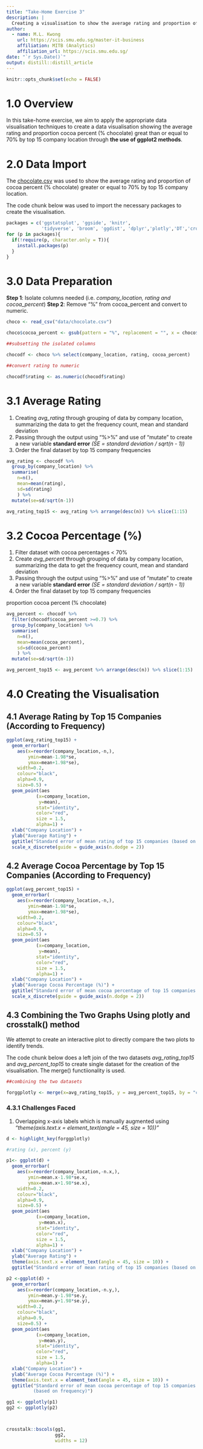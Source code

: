 ```yaml
---
title: "Take-Home Exercise 3"
description: |
  Creating a visualisation to show the average rating and proportion of cocoa percent (% chocolate) greater than or equal to 70% by top 15 company location.
author:
  - name: M.L. Kwong 
    url: https://scis.smu.edu.sg/master-it-business
    affiliation: MITB (Analytics)
    affiliation_url: https://scis.smu.edu.sg/
date: "`r Sys.Date()`"
output: distill::distill_article
---
```


```r
knitr::opts_chunk$set(echo = FALSE)
```

# 1.0 Overview

In this take-home exercise, we aim to apply the appropriate data visualisation techniques to create a data visualisation showing the average rating and proportion cocoa percent (% chocolate) great than or equal to 70% by top 15 company location through **the use of ggplot2 methods**.

# 2.0 Data Import

The [chocolate.csv](data/chocolate.csv) was used to show the average rating and proportion of cocoa percent (% chocolate) greater or equal to 70% by top 15 company location.

The code chunk below was used to import the necessary packages to create the visualisation.

```r

packages = c('ggstatsplot', 'ggside', 'knitr',
             'tidyverse', 'broom', 'ggdist', 'dplyr','plotly','DT','crosstalk')
for (p in packages){
  if(!require(p, character.only = T)){
    install.packages(p)
  }
}

```

# 3.0 Data Preparation

**Step 1**: Isolate columns needed (i.e. *company_location, rating and cocoa_percent*)
**Step 2**: Remove "%" from cocoa_percent and convert to numeric.

```r

choco <- read_csv("data/chocolate.csv")

choco$cocoa_percent <- gsub(pattern = "%", replacement = "", x = choco$cocoa_percent) %>% as.numeric(choco$cocoa_percent)

##subsetting the isolated columns

chocodf <- choco %>% select(company_location, rating, cocoa_percent)

##convert rating to numeric

chocodf$rating <- as.numeric(chocodf$rating)

```
# 3.1 Average Rating

1. Creating *avg_rating* through grouping of data by company location, summarizing the data to get the frequency count, mean and standard deviation
2. Passing through the output using "%>%" and use of "mutate" to create a new variable **standard error** *(SE = standard deviation / sqrt(n - 1))*
3. Order the final dataset by top 15 company frequencies

```r

avg_rating <- chocodf %>%
  group_by(company_location) %>%
  summarise(
    n=n(),
    mean=mean(rating),
    sd=sd(rating)
    ) %>%
  mutate(se=sd/sqrt(n-1))

avg_rating_top15 <- avg_rating %>% arrange(desc(n)) %>% slice(1:15)

```

# 3.2 Cocoa Percentage (%)

1. Filter dataset with cocoa percentages < 70%
2. Create *avg_percent* through grouping of data by company location, summarizing the data to get the frequency count, mean and standard deviation
3. Passing through the output using "%>%" and use of "mutate" to create a new variable **standard error** *(SE = standard deviation / sqrt(n - 1))*
3. Order the final dataset by top 15 company frequencies


proportion cocoa percent (% chocolate)

```r

avg_percent <- chocodf %>%
  filter(chocodf$cocoa_percent >=0.7) %>%
  group_by(company_location) %>%
  summarise(
    n=n(),
    mean=mean(cocoa_percent),
    sd=sd(cocoa_percent)
    ) %>%
  mutate(se=sd/sqrt(n-1))

avg_percent_top15 <- avg_percent %>% arrange(desc(n)) %>% slice(1:15)

```


# 4.0 Creating the Visualisation

## 4.1 Average Rating by Top 15 Companies (According to Frequency)

```r

ggplot(avg_rating_top15) +
  geom_errorbar(
    aes(x=reorder(company_location,-n,), 
        ymin=mean-1.98*se,
        ymax=mean+1.98*se), 
    width=0.2, 
    colour="black", 
    alpha=0.9, 
    size=0.5) +
  geom_point(aes
           (x=company_location, 
            y=mean), 
           stat="identity", 
           color="red",
           size = 1.5,
           alpha=1) +
  xlab("Company Location") +
  ylab("Average Rating") +
  ggtitle("Standard error of mean rating of top 15 companies (based on frequency)") + 
  scale_x_discrete(guide = guide_axis(n.dodge = 2))

```
## 4.2 Average Cocoa Percentage by Top 15 Companies (According to Frequency)

```r

ggplot(avg_percent_top15) +
  geom_errorbar(
    aes(x=reorder(company_location,-n,), 
        ymin=mean-1.98*se,
        ymax=mean+1.98*se), 
    width=0.2, 
    colour="black", 
    alpha=0.9, 
    size=0.5) +
  geom_point(aes
           (x=company_location, 
            y=mean), 
           stat="identity", 
           color="red",
           size = 1.5,
           alpha=1) +
  xlab("Company Location") +
  ylab("Average Cocoa Percentage (%)") +
  ggtitle("Standard error of mean cocoa percentage of top 15 companies (based on frequency)") + 
  scale_x_discrete(guide = guide_axis(n.dodge = 2))

```

## 4.3 Combining the Two Graphs Using plotly and crosstalk() method

We attempt to create an interactive plot to directly compare the two plots to identify trends.

The code chunk below does a left join of the two datasets *avg_rating_top15* and *avg_percent_top15* to create single dataset for the creation of the visualisation. The merge() functiionality is used.


```r

##combining the two datasets

forggplotly <- merge(x=avg_rating_top15, y = avg_percent_top15, by = "company_location", all.x =TRUE)

```


### 4.3.1 Challenges Faced

1. Overlapping x-axis labels which is manually augmented using *"theme(axis.text.x = element_text(angle = 45, size = 10))"*

```r


d <- highlight_key(forggplotly)

#rating (x), percent (y)

p1<- ggplot(d) +
  geom_errorbar(
    aes(x=reorder(company_location,-n.x,), 
        ymin=mean.x-1.98*se.x,
        ymax=mean.x+1.98*se.x), 
    width=0.2, 
    colour="black", 
    alpha=0.9, 
    size=0.5) +
  geom_point(aes
           (x=company_location, 
            y=mean.x), 
           stat="identity", 
           color="red",
           size = 1.5,
           alpha=1) +
  xlab("Company Location") +
  ylab("Average Rating") +
  theme(axis.text.x = element_text(angle = 45, size = 10)) +
  ggtitle("Standard error of mean rating of top 15 companies (based on frequency)")  

p2 <-ggplot(d) +
  geom_errorbar(
    aes(x=reorder(company_location,-n.y,), 
        ymin=mean.y-1.98*se.y,
        ymax=mean.y+1.98*se.y), 
    width=0.2, 
    colour="black", 
    alpha=0.9, 
    size=0.5) +
  geom_point(aes
           (x=company_location, 
            y=mean.y), 
           stat="identity", 
           color="red",
           size = 1.5,
           alpha=1) +
  xlab("Company Location") +
  ylab("Average Cocoa Percentage (%)") +
  theme(axis.text.x = element_text(angle = 45, size = 10)) +
  ggtitle("Standard error of mean cocoa percentage of top 15 companies 
          (based on frequency)") 

gg1 <- ggplotly(p1)
gg2 <- ggplotly(p2)



crosstalk::bscols(gg1,
                  gg2,
                  widths = 12)

```